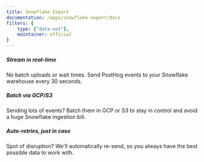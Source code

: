 ```yaml
---
title: Snowflake Export
documentation: /apps/snowflake-export/docs
filters: {
    type: ["data-out"],
    maintainer: official
}
---
```


<Section
    divider={false}
    title="Stream events from PostHog straight into Snowflake's unlimited-scale data cloud, every 30 seconds."
    size="full"
    cols={3}
>
    <div>
        <h5>Stream in real-time</h5>
        <p>No batch uploads or wait times. Send PostHog events to your Snowflake warehouse every 30 seconds.</p>
    </div>
    <div>
        <h5>Batch via GCP/S3</h5>
        <p>Sending lots of events? Batch them in GCP or S3 to stay in control and avoid a huge Snowflake ingestion bill.</p>
    </div>
    <div>
        <h5>Auto-retries, just in case</h5>
        <p>Spot of disruption? We'll automatically re-send, so you always have the best possible data to work with.</p>
    </div>
</Section>

<Documentation />